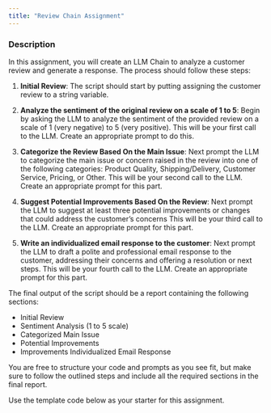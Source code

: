 ```yaml
---
title: "Review Chain Assignment"
---
```


### Description

In this assignment, you will create an LLM Chain to analyze a customer
review and generate a response. The process should follow these steps:

1. **Initial Review**: The script should start by putting assigning the
   customer review to a string variable.

2. **Analyze the sentiment of the original review on a scale of 1 to 5**: Begin
   by asking the LLM to analyze the sentiment of the provided review on
   a scale of 1 (very negative) to 5 (very positive). This will be your
   first call to the LLM. Create an appropriate prompt to do this.

3. **Categorize the Review Based On the Main Issue**: Next prompt the LLM to
   categorize the main issue or concern raised in the review into one of the
   following categories: Product Quality, Shipping/Delivery, Customer Service,
   Pricing, or Other. This will be your second call to the LLM. Create an
   appropriate prompt for this part.

4. **Suggest Potential Improvements Based On the Review**: Next prompt the LLM
   to suggest at least three potential improvements or changes that could
   address the customer's concerns This will be your third call to the LLM.
   Create an appropriate prompt for this part.

5. **Write an individualized email response to the customer**: Next prompt the
   LLM to draft a polite and professional email response to the customer,
   addressing their concerns and offering a resolution or next steps. This will
   be your fourth call to the LLM. Create an appropriate prompt for this part.

The final output of the script should be a report containing the following
sections:

- Initial Review
- Sentiment Analysis (1 to 5 scale)
- Categorized Main Issue
- Potential Improvements
- Improvements Individualized Email Response

You are free to structure your code and prompts as you see fit, but make sure
to follow the outlined steps and include all the required sections in the final
report.

Use the template code below as your starter for this assignment.
